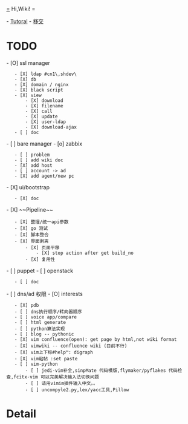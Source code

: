 [[=]] Hi,Wiki! =

- [[Tutoral]]
- [[diary/2013-04-12|移交]]

= TODO =

- [O] ssl manager
    - [X] ldap #cn1\,shdev\
    - [X] db
    - [X] domain / nginx
    - [X] black script
    - [X] view
        - [X] download
        - [X] filename
        - [X] call
        - [X] update
        - [X] user-ldap
        - [X] download-ajax
    - [ ] doc
- [ ] bare manager
- [o] zabbix
    - [ ] problem
    - [ ] add wiki doc
    - [X] add host
    - [ ] account -> ad
    - [X] add agent/new pc
- [X] ui/bootstrap
    - [X] doc
- [X] ~~Pipeline~~
    - [X] 整理/统一api参数
    - [X] go 测试
    - [X] 脚本整合
    - [X] 界面剥离
        - [X] 页面平移
            - [X] stop action after get build_no
        - [X] 复用性
- [ ] puppet
- [ ] openstack
    - [ ] doc
- [ ] dns/ad 权限
- [O] interests
    - [X] pdb
    - [ ] dns执行顺序/转向器顺序
    - [ ] voice app/compare
    - [ ] html generate
    - [ ] python算法实现
    - [ ] blog -- pythonic
    - [X] vim confluence(open): get page by html,not wiki format
    - [X] vimwiki -- confluence wiki (目前不行)
    - [X] vim上下标#help™: digraph
    - [X] vim粘帖 :set paste
    - [ ] vim-python
        - [ ] jedi-vim补全,sinpMate 代码模版,flymaker/pyflakes 代码检查,fcitx-vim 可以完美解决输入法切换问题
        - [ ] 请用vimim插件输入中文。。
        - [ ] uncompyle2.py,lex/yacc工具,Pillow


= Detail =

